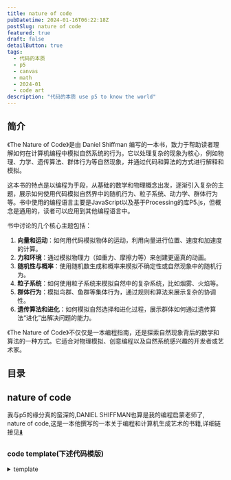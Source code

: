 ```yaml
---
title: nature of code
pubDatetime: 2024-01-16T06:22:18Z
postSlug: nature of code
featured: true
draft: false
detailButton: true
tags:
  - 代码的本质
  - p5
  - canvas
  - math
  - 2024-01
  - code art
description: "代码的本质 use p5 to know the world"
---
```



## 简介

《The Nature of Code》是由 Daniel Shiffman 编写的一本书，致力于帮助读者理解如何在计算机编程中模拟自然系统的行为。它以处理复杂的现象为核心，例如物理、力学、遗传算法、群体行为等自然现象，并通过代码和算法的方式进行解释和模拟。

这本书的特点是以编程为手段，从基础的数学和物理概念出发，逐渐引入复杂的主题，展示如何使用代码模拟自然界中的随机行为、粒子系统、动力学、群体行为等。书中使用的编程语言主要是JavaScript以及基于Processing的库P5.js，但概念是通用的，读者可以应用到其他编程语言中。

书中讨论的几个核心主题包括：

1. **向量和运动**：如何用代码模拟物体的运动，利用向量进行位置、速度和加速度的计算。
2. **力和环境**：通过模拟物理力（如重力、摩擦力等）来创建更逼真的动画。
3. **随机性与概率**：使用随机数生成和概率来模拟不确定性或自然现象中的随机行为。
4. **粒子系统**：如何使用粒子系统来模拟自然中的复杂系统，比如烟雾、火焰等。
5. **群体行为**：模拟鸟群、鱼群等集体行为，通过规则和算法来展示复杂的协调性。
6. **遗传算法和进化**：如何模拟自然选择和进化过程，展示群体如何通过遗传算法“进化”出解决问题的能力。

《The Nature of Code》不仅仅是一本编程指南，还是探索自然现象背后的数学和算法的一种方式。它适合对物理模拟、创意编程以及自然系统感兴趣的开发者或艺术家。

## 目录

## nature of code

我与p5的缘分真的蛮深的,DANIEL SHIFFMAN也算是我的编程启蒙老师了,
nature of code,这是一本他撰写的一本关于编程和计算机生成艺术的书籍,详细链接见[⬇️](#links)

### code template(下述代码模版)

<details>
<summary>template</summary>


<Template client:visible />

```tsx
import type p5 from "p5";
import { useEffect, useRef, memo, useState } from "react";
import {
  EnterFullScreenIcon,
  ExitFullScreenIcon,
  PlayIcon,
  StopIcon,
  ResumeIcon,
  ExclamationTriangleIcon,
} from "@radix-ui/react-icons";
import { DownloadIcon } from "lucide-react";

type Sketch = (p: p5) => void;

const defaultSketch: Sketch = (p: p5) => {
  let xoff = 0.0;
  p.setup = () => {
    p.createCanvas(100, 100);
    p.frameRate(60);
  };
  p.draw = () => {
    let noise = p.noise(xoff) * (p.width - 50);
    p.background(255);
    p.noStroke();
    p.fill(34, 39, 54);
    xoff += 0.01;
    p.ellipse(noise, p.height / 2, 25, 25);
  };
};

interface Props {
  sketch: Sketch;
  showControls?: boolean; // defaults to false
}

const Button = ({
  onClick,
  children,
}: {
  onClick: () => void;
  children: React.ReactNode;
}) => (
  <button
    type="button"
    onClick={onClick}
    className="inline-block text-skin-inverted rounded bg-skin-inverted px-6 pb-2 pt-2.5 text-xs font-medium uppercase leading-normal  shadow-[0_4px_9px_-4px_#cbcbcb] transition duration-150 ease-in-out hover:bg-neutral-100 hover:shadow-[0_8px_9px_-4px_rgba(203,203,203,0.3),0_4px_18px_0_rgba(203,203,203,0.2)] focus:bg-neutral-100 focus:shadow-[0_8px_9px_-4px_rgba(203,203,203,0.3),0_4px_18px_0_rgba(203,203,203,0.2)] focus:outline-none focus:ring-0 active:bg-neutral-200 active:shadow-[0_8px_9px_-4px_rgba(203,203,203,0.3),0_4px_18px_0_rgba(203,203,203,0.2)] dark:shadow-[0_4px_9px_-4px_rgba(251,251,251,0.3)] dark:hover:shadow-[0_8px_9px_-4px_rgba(251,251,251,0.1),0_4px_18px_0_rgba(251,251,251,0.05)] dark:focus:shadow-[0_8px_9px_-4px_rgba(251,251,251,0.1),0_4px_18px_0_rgba(251,251,251,0.05)] dark:active:shadow-[0_8px_9px_-4px_rgba(251,251,251,0.1),0_4px_18px_0_rgba(251,251,251,0.05)]"
  >
    {children}
  </button>
);
let doOnce = false;

const P5Canvas = memo(({ sketch, showControls = false }: Props) => {
  const container = useRef<HTMLDivElement>(null);
  const trueContainer = useRef<HTMLDivElement>(null);
  let [p, setP] = useState<p5>(null);
  const [isFullscreen, setIsFullscreen] = useState(false);

  const start = async () => {
    if (container.current) {
      const p5 = await import("p5");
      !p && setP(new p5.default(sketch || defaultSketch, container.current));
    }
  };
  const remove = () => {
    p && p.remove();
    p && setP(null);
  };
  const stop = () => p && p.isLooping() && p.noLoop();
  const begin = () => p && !p.isLooping() && p.loop();
  const init = async () => {
    remove();
    await start();
    setLoading(false);
  };
  const [loading, setLoading] = useState(true);

  const clear = () => {
    remove();
    container.current && (container.current.innerHTML = "");
  };

  const toggleFullscreen = async () => {
    if (trueContainer.current && !isFullscreen) {
      if (trueContainer.current.requestFullscreen) {
        await trueContainer.current.requestFullscreen();
        trueContainer.current.style.backgroundColor = "black";
      }
      setIsFullscreen(true);
    } else {
      if (document.exitFullscreen) {
        await document.exitFullscreen();
      }
      trueContainer.current.style.backgroundColor = "";
      setIsFullscreen(false);
    }
  };

  const download = () => {
    if (!p) return;
    p.saveGif("sketch", 5, { delay: 1 });
  };

  useEffect(() => {
    if (p && isFullscreen) {
      p.resizeCanvas(window.innerWidth, window.innerHeight - 90);
      p.windowResized = async () => {
        await init();
        p.resizeCanvas(window.innerWidth, window.innerHeight - 90);
        container.current.style.minHeight = p?.height + "px";
      };
    }

    const obs = new IntersectionObserver(async ([entry]) => {
      if (entry.isIntersecting) {
        !doOnce && !container.current.innerHTML && (await init());
        !doOnce && !showControls && begin(); //没有按钮自动启动
        if (!doOnce && !container.current.innerHTML) doOnce = true;
      } else stop();
    });
    obs.observe(trueContainer.current);
    return () => {
      obs.disconnect();
      remove();
    };
  }, [isFullscreen, p]);

  const handleFullscreenChange = () => {
    setLoading(true);
    setIsFullscreen(!!document.fullscreenElement);
  };

  useEffect(() => {
    (async () => {
      if (!container.current) return;
      container.current.innerHTML = "";
      await init();
    })();
    return () => {
      remove();
      container.current.innerHTML = "";
    };
  }, [sketch]);

  useEffect(() => {
    document.addEventListener("fullscreenchange", handleFullscreenChange);
    container.current.style.minHeight = p?.height + "px";
    trueContainer.current.style.backgroundColor = "";
    return () => {
      document.removeEventListener("fullscreenchange", handleFullscreenChange);
      remove();
    };
  }, [p]);

  return (
    <>
      <div ref={trueContainer} className="p5_container mt-4 relative">
        <div
          ref={container}
          className="flex w-full max-w-full justify-center"
        ></div>
        {loading && (
          <div className="min-h-[200px] flex justify-center items-center text-2xl">
            加载中...
          </div>
        )}

        {/* 控制按钮 */}
        {!loading && showControls && (
          <div
            className={
              "flex pt-4 select-none justify-around" +
              (isFullscreen ? " fixed mb-10 pb-10 left-0 w-full" : "")
            }
          >
            <Button onClick={stop}>
              <StopIcon />
            </Button>
            <Button onClick={begin}>
              <PlayIcon />
            </Button>
            <Button onClick={download}>
              <DownloadIcon></DownloadIcon>
            </Button>

            {/* <Button onClick={init}>
                            <ResumeIcon></ResumeIcon>
                        </Button> */}

            <Button onClick={clear}>
              <ExclamationTriangleIcon></ExclamationTriangleIcon>
            </Button>
            <Button onClick={toggleFullscreen}>
              {isFullscreen ? <ExitFullScreenIcon /> : <EnterFullScreenIcon />}
            </Button>
          </div>
        )}
      </div>
    </>
  );
});

export default P5Canvas;
```

</details>

### 0. [Randomness](https://natureofcode.com/random/)

`随机性` `柏林噪声` `概率`

#### RandomnessA

<details>
<summary>RandomnessA</summary>
```tsx
step() {
        const choice = p.floor(p.random(4));
        switch (choice) {
          case 0:
            this.x++;
            break;
          case 1:
            this.x--;
            break;
          case 2:
            this.y++;
            break;
          case 3:
            this.y--;
            break;
          default:
            break;
        }
      }
```

<RandomnessA client:visible />
</details>

#### RandomnessB

<details class="mt-4">
<summary>RandomnessB</summary>

```tsx
step() {
          let xStep = p.random(-1, 1);
          let yStep = p.random(-1, 1);

          this.x += xStep;
          this.y += yStep;

      }

```


<RandomnessB client:visible />
</details>

#### RandomnessC

<details class="mt-4">
<summary>RandomnessC</summary>


<RandomnessC client:visible />
</details>

#### Probability and Nonuniform Distributions

- Create a random walker that has a greater tendency to move down and to the right. (The solution follows in the next section.)

<details>
<summary>Probability and Nonuniform Distributions
概率和非均匀分布</summary>
```ts
let stuff = [1,1,2,4,5,6,7,8,8,8,9,9,9,9,10];
let value = random(stuff);
console.log(value);
````

```ts
let probability = 0.1;
let r = random(1);
if (r < probability) {
  console.log("success");
}
```

</details>

#### RandomnessD

<details class="mt-4">
<summary>RandomnessD  Tends to Move to the Right 趋于向右的随机分布</summary>


<RandomnessD client:visible />
</details>

#### mouseX,mouseY

<details class="mt-4">

<summary>上述例子使用鼠标交互,即使用mouseX,mouseY</summary>


<RandomnessE client:visible />
</details>

#### A Normal Distributions Of Random Numbers

<details class="mt-4">
<summary>A Normal Distributions Of Random Numbers</summary>


<RandomnessF client:visible />

<details>
<summary>柯里化</summary>

```tsx
export default () => {
  const common = (p: p5, sd = 0.41) => {
    const heights = [];
    p.setup = () => {
      p.createCanvas(320, 240);
      p.background(255);
      const e = 2.71828183;
      let m = 0;
      for (let i = 0; i < p.width + 1; i++) {
        let xcoord = p.map(i, 0, p.width, -3, 3);
        let sq2pi = p.sqrt(2 * p.PI); //square root of 2 * PI
        let xmsq = -1 * (xcoord - m) * (xcoord - m); //-(x - mu)^2
        let sdsq = sd * sd; //variance (standard deviation squared)
        heights[i] = (1 / (sd * sq2pi)) * p.pow(e, xmsq / sdsq); //P(x) function
      }

      p.stroke(0);
      p.strokeWeight(2);
      p.noFill();
      p.beginShape();
      for (let i = 0; i < heights.length; i++) {
        let x = i;
        let y = p.map(heights[i], 0, 1, p.height - 2, 2);
        p.vertex(x, y);
      }
      p.endShape();
    };
  };
  const sketchA = (p: p5) => common(p, 0.41);
  const sketchB = (p: p5) => common(p, 1.5);

  return (
    <>
      <div className="flex justify-around">
        <Basic sketch={sketchA}></Basic>
        <Basic sketch={sketchB}></Basic>
      </div>
    </>
  );
};
```

</details>

</details>

#### sigma

<details class="mt-4" open>
<summary>正态分布与标准差</summary>
正态分布（也称为高斯分布）是统计学中一种重要的概率分布,其特点是对称、钟形曲线.在正态分布中,标准差是一个关键的参数,它衡量数据集中的值与平均值的离散程度.

标准差用来度量数据的离散程度,它越大表示数据的波动越大,越小表示数据的波动越小.标准差的计算公式如下：

$ \sigma = \sqrt{\frac{\sum\_{i=1}^{N}(x_i - \mu)^2}{N}} $

其中：

- $\sigma$ 是标准差,
- $N$ 是数据集中的观测值数量,
- $x_i$ 是每个观测值,
- $\mu$ 是数据集的平均值.

正态分布的特性之一是,约68%的数据在平均值附近的一个标准差范围内,约95%的数据在两个标准差范围内,约99.7%的数据在三个标准差范围内.

如果你有特定的数据集或问题,可以提供更多信息,我可以帮你更具体地理解和解释.

</details>

#### randomGaussian

<details class="pt-4">
<summary>[randomGaussian 正态分布p5方法](https://p5js.org/reference/#/p5/randomGaussian)</summary>


<UseRandomGaussian class="mt-4" client:visible />

</details>

#### SimulatePaint

<details>
<summary>实践一个油漆飞溅模拟</summary>


<SimulatePaint client:visible />

<details open class="!mt-4 ">
<summary>'完美'地在type=range的input使用了useDebouce</summary>

```tsx
import { useDebounce } from "@uidotdev/usehooks";
...
const debouncedSd = useDebounce(sd, 300);
    const sketch = useCallback(
        (p: p5) => {
            ...
        },
        [debouncedSd]
    );
    const handleSliderChange = (val: string) => {
        setSd(parseFloat(val));
    };

    return (
        <>
            <input
                type="range"
                value={sd}
                onChange={(e) => { handleSliderChange(e.target.value) }}
            />
            ...
        </>
```

</details>

</details>

#### ResolveReject

<details>
<summary>接受拒绝分布</summary>


<ResolveReject client:visible />

</details>

#### PerlinCurve

<details>
<summary>柏林噪声</summary>


<PerlinCurve client:visible />

柏林噪声就像是把时间停住了,给予它相应tamp返回连续的变化的值

```tsx
let time = 0;
const draw = () => {
  let xoff = time;
  for (let i = 0; i < p.width; i++) {
    let noise_height = p.noise(xoff) * p.height;
    xoff += 0.01;
    p.vertex(i, noise_height);
  }
  p.endShape();
  time += 0.01;
};
```

</details>

#### noise range

<details>
<summary>noise range</summary>


<NoiseRange client:visible />

使用map映射noise生成的值

</details>

#### two-dimensional noise

<details>
<summary>two-dimensional noise</summary>


<TwoDimensionalNoise client:visible />

</details>

#### generate marble

<details>
<summary>generate marble</summary>


<Marble client:visible />

</details>

#### RandomnessG

<details>

<summary>RandomnessG</summary>


<RandomnessG client:visible />

</details>

#### landscape

<details>
<summary>landscape</summary>


<Landscape client:visible />
</details>

#### wind simulation

<details>
<summary>wind simulation(actually just noise)</summary>


<ComponentName client:visible />

<details>
<summary>code</summary>

```tsx
import type p5 from "p5";
import Basic from "@components/react/p5/index.tsx";

export default () => {
  const sketch = (p: p5) => {
    let yoff = 0;
    let seed = 5;
    let { PI } = p;

    const branch = (h: number, xoff: number) => {
      let sw = p.map(h, 2, 100, 1, 5);
      p.strokeWeight(sw);
      p.line(0, 0, 0, -h);
      p.translate(0, -h);

      h *= 0.7;
      xoff += 0.1;

      if (h > 4) {
        let n = p.floor(p.random(1, 5));
        for (let i = 0; i < n; i++) {
          let noise = p.noise(xoff + i, yoff);
          let theta = p.map(noise, 0, 1, -PI / 2, PI / 2);
          if (n % 2 == 0) theta *= -1;
          p.stroke(0);
          p.push();
          p.rotate(theta);
          branch(h, xoff);
          p.pop();
        }
      }
    };

    const setup = () => {
      p.createCanvas(p.windowWidth / 4 + 20, 200);
    };

    const draw = () => {
      p.background(255);
      p.translate(p.width / 2, p.height);
      yoff += 0.005;
      p.randomSeed(seed);
      branch(60, 0);
    };

    p.mouseClicked = () => {
      yoff = p.random(1000);
      seed = p.millis();
    };
    const resize = () => {
      p.resizeCanvas(p.windowWidth / 2, 240);
    };
    p.setup = setup;
    p.draw = draw;
    p.windowResized = resize;
  };
  return <Basic sketch={sketch} showControls></Basic>;
};
```

</details>

</details>

todo: flow demo

<details></details>

### 1. [Vectors](https://natureofcode.com/vectors/)

`向量` `力` `Mover`

#### ball

<details>
<summary>traveling around ball</summary>


<Ball client:visible />

```tsx
import type p5 from "p5";
import Basic from "@components/react/p5/index.tsx";

export default () => {
  const sketch = (p: p5) => {
    let x = 100;
    let y = 200;
    let xSpeed = 1.5;
    let ySpeed = 0.8;
    const setup = () => {
      p.createCanvas(p.windowWidth / 2, 240);
    };
    const draw = () => {
      p.background(255);
      x += xSpeed;
      y += ySpeed;
      if (x + 8 > p.width || x < 8) {
        xSpeed *= -1;
      }
      if (y + 8 > p.height || y < 8) {
        ySpeed *= -1;
      }
      p.stroke(10);
      p.fill(127, 30, 30);
      p.circle(x, y, 16);
    };
    const resize = () => {
      p.resizeCanvas(p.windowWidth / 2, 240);
    };
    p.setup = setup;
    p.draw = draw;
    p.windowResized = resize;
  };
  return <Basic sketch={sketch} showControls></Basic>;
};
```

</details>

#### still ball but use p5.Vector

<details>
<summary>vector add</summary>


<BallUseVector client:visible />

```tsx
import type p5 from "p5";
import Basic from "@components/react/p5/index.tsx";

export default () => {
  const sketch = (p: p5) => {
    let pos, velocity;
    const setup = () => {
      p.createCanvas(p.windowWidth / 2, 80);
      pos = p.createVector(p.width / 2, p.height / 2);
      velocity = p.createVector(1.2, 0.8);
    };
    const draw = () => {
      p.background(204);
      p.fill(255, 0, 0);
      p.stroke(88);

      if (pos.x + 8 > p.width || pos.x < 8) {
        velocity.x = velocity.x * -1;
      }
      if (pos.y + 8 > p.height || pos.y < 8) {
        velocity.y = velocity.y * -1;
      }
      pos.add(velocity);
      p.circle(pos.x, pos.y, 16);
    };
    const resize = () => {
      p.resizeCanvas(p.windowWidth / 2, 240);
    };
    p.setup = setup;
    p.draw = draw;
    p.windowResized = resize;
  };
  return <Basic sketch={sketch} showControls></Basic>;
};
```

</details>

#### 3d

<details>
<summary>ball in 3d</summary>


<BallUseVector3D client:visible />

```tsx
import type p5 from "p5";
import Basic from "@components/react/p5/index.tsx";

export default () => {
  const sketch = (p: p5) => {
    let pos, velocity;
    const setup = () => {
      p.createCanvas(p.windowWidth / 2, p.windowHeight / 2, p.WEBGL); // 创建一个3D画布
      pos = p.createVector(0, 0, 0); // 初始位置
      velocity = p.createVector(1, 1, 4); // 初始速度
    };
    const draw = () => {
      p.background(204);
      p.fill(255, 0, 0);
      p.stroke(88);
      console.log(pos, p.width);

      p.orbitControl();

      // 边界检测
      if (pos.x + 16 > p.width / 3 || pos.x - 16 < -p.width / 3) {
        velocity.x = velocity.x * -1;
      }
      if (pos.y + 16 > p.height / 3 || pos.y - 16 < -p.height / 3) {
        velocity.y = velocity.y * -1;
      }
      if (pos.z + 16 > p.width / 3 || pos.z - 16 < -p.width / 3) {
        velocity.z = velocity.z * -1;
      }
      p.noFill();
      p.box((p.width * 2) / 3, (p.height * 2) / 3, (p.width * 2) / 3);
      pos.add(velocity);
      // 在3D空间绘制球体
      p.push(); // 保存当前的变换状态
      p.translate(pos.x, pos.y, pos.z); // 将坐标系移动到小球的位置
      p.fill(126, 127, 128);
      p.sphere(16); // 绘制球体
      p.pop(); // 恢复之前的变换状态
    };
    const resize = () => {
      p.resizeCanvas(p.windowWidth / 2, 240);
    };
    p.setup = setup;
    p.draw = draw;
    p.windowResized = resize;
  };
  return <Basic sketch={sketch} showControls />;
};
```

</details>

#### vector subtraction

<details>
<summary>vector subtraction visualization</summary>


<Subtraction client:visible />

</details>

#### vector mul divide

<details>
<summary>vector mul divide visualization</summary>


<Mul client:visible />

</details>

#### magnitude

<details>
<summary>vector magnitude</summary>


<Magnitude client:visible />

</details>

#### normalize

<details>
<summary>vector normalize</summary>


<Normalize client:visible />

</details>

#### Mover

<details>
<summary>Mover</summary>


<Mover client:visible />

```tsx
import type p5 from "p5";
import Basic from "@components/react/p5/index.tsx";
import { Mover } from "./Mover";

export default () => {
  const sketch = (p: p5) => {
    let mover: Mover;
    const setup = () => {
      p.createCanvas(p.windowWidth / 2, 240);
      mover = new Mover(p);
    };
    const draw = () => {
      p.background(255);
      mover.move();
      mover.checkEdges();
      mover.show();
    };
    const resize = () => {
      p.resizeCanvas(p.windowWidth / 2, 240);
    };
    p.setup = setup;
    p.draw = draw;
    p.windowResized = resize;
  };
  return <Basic sketch={sketch} showControls></Basic>;
};
```

</details>

#### InteractiveMotionBall

<details>
<summary>Mover toggle mouse</summary>


<InteractiveMotionBall client:visible />

```tsx
import type p5 from "p5";
import Basic from "@components/react/p5/index.tsx";

class MouseMover {
  position: p5.Vector;
  velocity: p5.Vector;
  circleRadius: number = 20;
  acceleration: p5.Vector;
  p: p5;
  color: p5.Color;
  trend: number = 0.2;
  constructor(p: p5) {
    this.circleRadius = p.random(1, 20);
    //球越大,趋势越小
    this.trend = p.map(this.circleRadius, 1, 20, 1, 0.5);
    this.position = p.createVector(
      p.random(this.circleRadius, p.width - this.circleRadius),
      p.random(this.circleRadius + 1, p.height - this.circleRadius - 1)
    );

    this.velocity = p.createVector(p.random(-2, 2), p.random(-2, 2));
    this.p = p;
    this.color = p.color(p.random(0, 255), p.random(0, 255), p.random(0, 255));
  }

  move() {
    let mouse = this.p.createVector(this.p.mouseX, this.p.mouseY);
    let dir = mouse;
    dir.sub(this.position);
    //靠近的趋势
    dir.setMag(this.trend);

    // this.acceleration = this.p.createVector(this.p.random(-0.01, 0.01), this.p.random(-0.01, 0.01));
    this.acceleration = dir;
    // this.acceleration.mult(this.p.random(2));
    this.velocity.limit(10);

    this.velocity.add(this.acceleration);
    this.position.add(this.velocity);
  }

  show() {
    const p = this.p;
    p.stroke(0);
    p.fill(this.color);
    p.strokeWeight(2);
    p.circle(this.position.x, this.position.y, this.circleRadius * 2);
  }

  checkEdges() {
    const p = this.p;
    if (
      this.position.x + this.circleRadius > p.width ||
      this.position.x < this.circleRadius
    ) {
      this.velocity.x *= -1;
    }
    if (
      this.position.y + this.circleRadius > p.height ||
      this.position.y < this.circleRadius
    ) {
      this.velocity.y *= -1;
    }
  }
}

export default () => {
  const sketch = (p: p5) => {
    let movers: MouseMover[];
    const setup = () => {
      p.createCanvas(p.windowWidth / 2, 240);
      movers = new Array(1000).fill(0).map(() => new MouseMover(p));
      p.frameRate(120);
    };
    const draw = () => {
      p.background(255);
      movers.forEach(m => {
        m.move();
        m.checkEdges();
        m.show();
      });
    };
    const resize = () => {
      p.resizeCanvas(p.windowWidth / 2, 240);
    };
    p.setup = setup;
    p.draw = draw;
    p.windowResized = resize;
  };
  return <Basic sketch={sketch} showControls></Basic>;
};
```

</details>

<div class="!border-[#889] !font-extrabold p-4 m-3 ">
  It’s important to note that the moving object has no knowledge about trying to
  stop at a destination;
</div>

### 2. [Forces](https://natureofcode.com/forces/)

<details open>
<summary>牛顿第二定律</summary>

牛顿第二定律是经典力学中的一个基本原理,描述了力、质量和加速度之间的关系.它可以用数学公式表示为：

\[ F = ma \]

其中,

- \( F \) 表示作用在物体上的力（单位是牛顿）,
- \( m \) 表示物体的质量（单位是千克）,
- \( a \) 表示物体的加速度（单位是米/秒^2）.

这个定律说明,当一个力作用于一个物体时,它会产生该物体的加速度,且这个加速度的大小与作用力成正比,与物体的质量成反比.换句话说,较大的力会导致较大的加速度,而较大的质量会导致较小的加速度.

</details>

Using forces, simulate a helium-filled balloon floating upward and bouncing off the top of a window. Can you add a wind force that changes over time, perhaps according to Perlin noise?

<details>
<summary>exec 2.1</summary>


<Balloon client:visible />
</details>

#### forceA mouse press to model wind

<details >
<summary>forceA</summary>

有一说一,我想要的不是这个,但不管怎么说先留着


<ForceA client:visible />

让我来看看这个新写的组件会请求几次ForceA


<ForceB client:visible />

<details >
<summary>这个组件🙅,内部调用的动态组件不知道为什么不能使用useState</summary>

```tsx
import { Tabs, TabsContent, TabsList, TabsTrigger } from "@shadcn/ui/tabs";
import Code from "@components/react/editor/code";
import { useEffect, useState, useMemo } from "react";

import { ForceA, ForceB } from "@components/react/p5/Forces/index";
import ForceACode from "@components/react/p5/Forces/ForceA.tsx?raw";
import ForceBCode from "@components/react/p5/Forces/ForceB.tsx?raw";

type ComponentName = "ForceA" | "ForceB";

const components: Record<
  ComponentName,
  { component: React.ComponentType<any>; code: string }
> = {
  ForceA: { component: ForceA, code: ForceACode },
  ForceB: { component: ForceB, code: ForceBCode },
};

interface Props {
  componentName: ComponentName;
}

export default function DynamicComponent({ componentName }: Props) {
  const [code, setCode] = useState<string>("");
  const [Component, setComponent] = useState<any>(null);
  const [error, setError] = useState<string | null>(null);

  useEffect(() => {
    let isMounted = true;
    const loadComponent = async () => {
      try {
        if (components[componentName]) {
          setCode(components[componentName].code);
          setComponent(components[componentName].component);
          setError(null);
        } else {
          setError(`Component not found: ${componentName}`);
        }
      } catch (error) {
        console.error(`Failed to load component: ${componentName}`, error);
        setError(`Failed to load component: ${componentName}`);
      }
    };

    loadComponent();

    return () => {
      isMounted = false;
    };
  }, [componentName]);

  const memoizedComponent = useMemo(() => Component, [Component]);

  return (
    <>
      <Tabs defaultValue="demo" className="w-full">
        <TabsList>
          <TabsTrigger value="code">Code</TabsTrigger>
          <TabsTrigger value="demo">Demo</TabsTrigger>
        </TabsList>
        <TabsContent value="code">
          {error ? error : <Code>{code}</Code>}
        </TabsContent>
        <TabsContent value="demo">{memoizedComponent}</TabsContent>
      </Tabs>
    </>
  );
}
```

动态组件的渲染使用了useMemo来避免在每次渲染时重新创建组件.然而,useMemo只是对于组件的引用进行了缓存,但并不会在组件内部创建实际的状态.因此,即使你在动态组件中调用了useState,它也不会正常工作,因为该组件的每次渲染都会重新创建,并且每次重新创建时都会重新初始化状态.(AI)

<details >
<summary>继续问ai,这个组件中动态组件内部为什么不能调用useState,useRef等</summary>

在你的代码中,动态组件被存储在`Component`状态中,并在渲染时被调用.然而,React 的规则是在组件的顶层使用 Hook,而不是在条件语句、循环或嵌套函数中使用.动态组件内部可能不能直接调用`useState`、`useRef`等 Hook,因为它们被认为是在组件的非顶层调用.

为了解决这个问题,你可以通过传递函数作为props给动态组件,然后在动态组件内部调用该函数来更新父组件的状态.下面是一个修改后的示例：

```tsx
import React, { useEffect, useState, useMemo } from "react";

// 其他导入语句

type ComponentName = "ForceA" | "ForceB";

const components: Record<
  ComponentName,
  { component: React.ComponentType<any>; code: string }
> = {
  ForceA: { component: ForceA, code: ForceACode },
  ForceB: { component: ForceB, code: ForceBCode },
};

interface Props {
  componentName: ComponentName;
}

export default function DynamicComponent({ componentName }: Props) {
  const [code, setCode] = useState<string>("");
  const [Component, setComponent] = useState<any>(null);
  const [error, setError] = useState<string | null>(null);

  useEffect(() => {
    let isMounted = true;
    const loadComponent = async () => {
      try {
        if (components[componentName]) {
          setCode(components[componentName].code);
          setComponent(components[componentName].component);
          setError(null);
        } else {
          setError(`Component not found: ${componentName}`);
        }
      } catch (error) {
        console.error(`Failed to load component: ${componentName}`, error);
        setError(`Failed to load component: ${componentName}`);
      }
    };

    loadComponent();

    return () => {
      isMounted = false;
    };
  }, [componentName]);

  const memoizedComponent = useMemo(() => Component, [Component]);

  const [dynamicState, setDynamicState] = useState<any>(null);

  const handleStateChange = (newState: any) => {
    setDynamicState(newState);
  };

  if (memoizedComponent) {
    // 如果动态组件已加载,将动态组件渲染出来,并传递一个用于更新父组件状态的函数作为 props
    return (
      <>
        <Tabs defaultValue="demo" className="w-full">
          {/* 这里省略 Tabs 相关的代码 */}
          <TabsContent value="demo">
            <memoizedComponent handleStateChange={handleStateChange} />
          </TabsContent>
        </Tabs>
      </>
    );
  }

  // 如果动态组件尚未加载,渲染加载中的状态或错误消息
  return <>{/* 这里省略加载中或错误状态的渲染代码 */}</>;
}
```

在上述修改中,动态组件被渲染并传递了一个名为`handleStateChange`的函数作为props.在动态组件内部,你可以调用`handleStateChange`函数来更新父组件的状态.

还是报错🤣,ai果然不能替代人类

`React.jsx: type is invalid -- expected a string (for built-in components) or a class/function (for composite components) but got: <Fragment />. Did you accidentally export a JSX literal instead of a component?`

</details>

</details>

</details>


#### wind ForceC(非动态加载组件)

<details >
<summary>ForceC 回归单独加载组件</summary>

<ForceC client:load />

为啥这里第一次弹不回去了,但后面又弹到了第一次弹回去的最大高度

</details>

#### a lot of Mover that ForceD

<details >
<summary>ForceD</summary>

<ForceD client:load />

可以看到小球比大球“快”多了

</details>

#### exercise2.3

<details>
<summary>越靠近边缘,受到的反方向的力越大,直到小球掉头</summary>


<ForceE client:visible />

真有意思 真有意思 就像是掉在了水里

```tsx
let distanceX = p
  .createVector(p.width, moverWithWind.position.y)
  .dist(moverWithWind.position);
let distanceY = p
  .createVector(moverWithWind.position.x, p.height)
  .dist(moverWithWind.position);
if (
  distanceX < moverWithWind.circleRadius ||
  moverWithWind.position.x > p.width
) {
  moverWithWind.applyForce(p.createVector(-1, 0));
}
if (
  distanceY < moverWithWind.circleRadius ||
  moverWithWind.position.y > p.height
) {
  moverWithWind.applyForce(p.createVector(0, -1));
}
let distanceXL = p
  .createVector(0, moverWithWind.position.y)
  .dist(moverWithWind.position);
let distanceYL = p
  .createVector(moverWithWind.position.x, 0)
  .dist(moverWithWind.position);
if (distanceXL < moverWithWind.circleRadius || moverWithWind.position.x < 0) {
  moverWithWind.applyForce(p.createVector(1, 0));
}
if (distanceYL < moverWithWind.circleRadius || moverWithWind.position.y < 0) {
  moverWithWind.applyForce(p.createVector(0, 1));
}
```

优化代码


<ForceF client:visible />

```tsx
const applyEdgeForce = (p, mover, position, radius, force) => {
  const distance = p.createVector(...position).dist(mover.position);
  if (
    distance < radius ||
    position[0] < 0 ||
    position[1] < 0 ||
    position[0] > p.width ||
    position[1] > p.height
  ) {
    mover.applyForce(force);
  }
};
applyEdgeForce(
  p,
  moverWithWind,
  [p.width, moverWithWind.position.y],
  moverWithWind.circleRadius,
  p.createVector(-1, 0)
);
applyEdgeForce(
  p,
  moverWithWind,
  [0, moverWithWind.position.y],
  moverWithWind.circleRadius,
  p.createVector(1, 0)
);
applyEdgeForce(
  p,
  moverWithWind,
  [moverWithWind.position.x, p.height],
  moverWithWind.circleRadius,
  p.createVector(0, -1)
);
applyEdgeForce(
  p,
  moverWithWind,
  [moverWithWind.position.x, 0],
  moverWithWind.circleRadius,
  p.createVector(0, 1)
);
```


<ForceG client:visible />

</details>

todo: apply friction

### 3. Oscillation(振动)

`角度`

#### 振动

<details open>
<summary>振动相关的物理/数学</summary>

振动（Oscillation）是物理学中一个重要的概念，涉及到多个数学和物理知识。振动通常指的是物体围绕某个平衡位置的周期性运动。以下是与振动相关的一些基本概念和知识：

1. **简谐振动**：简谐振动是最基本的振动形式，描述的是物体在平衡位置附近的运动。其特点是加速度与位移成正比且方向相反，符合胡克定律。简谐振动的数学表达式为：
   $$x(t) = A \sin(\omega t + \phi)$$
   其中，$$x(t)$$是位移 `A` 是振幅，$$\omega$$ 是角频率，$$\phi$$ 是初相位。

1. **频率和周期**：频率$$f$$是单位时间内完成的振动次数，周期$$T$$是完成一次振动所需的时间。它们之间的关系为：

   $$
   f = \frac{1}{T}
   $$

1. **能量**：在振动过程中，系统的能量在动能和势能之间转换。在简谐振动中，势能和动能的总和保持不变，表现为机械能守恒。

1. **阻尼振动**：实际系统中，振动往往会受到阻力（如摩擦力）的影响，导致振幅逐渐减小，这种现象称为阻尼振动。阻尼振动的方程通常包含一个阻尼项，描述能量的损失。

1. **共振**：当外部驱动力的频率与系统的自然频率相匹配时，会发生共振现象，导致振幅显著增加。这在许多物理和工程应用中都非常重要。

1. **数学工具**：振动分析常用到三角函数、微分方程和线性代数等数学工具，帮助描述和解决振动系统的动态行为。

理解这些基本概念有助于深入研究振动现象及其在物理学、工程学和其他相关领域的应用。

</details>

#### angles

<details>
<summary>angles</summary>

在 p5.js 中，默认情况下，角度是以弧度（radians）为单位进行测量的，而不是以度（degrees）为单位。弧度是一种角度的度量方式，它是通过圆弧的长度与圆的半径之间的比率来定义的。具体来说，一个弧度是指弧长等于半径的角度。

以下是一些常见的角度与弧度之间的转换关系：

- 一个完整的圆（360度）等于 $2\pi$ 弧度。
- 180度等于$\Pi$ 弧度。
- 90度等于 $\frac{\pi}{2}$ 弧度。

这意味着在使用 p5.js 进行图形绘制时，如果你想使用度数来指定角度，你需要将度数转换为弧度。例如，可以使用以下公式进行转换：

$$
\text{弧度} = \text{度数} \times \frac{\pi}{180}
$$

了解这一点对于在 p5.js 中进行旋转、绘制形状和处理动画等操作非常重要。


<Angle client:visible />

```tsx
const sketch = (p: p5) => {
  const setup = () => {
    p.createCanvas(p.windowWidth / 2, 240);
    p.angleMode(p.DEGREES);
    p.frameRate(60);
  };
  const draw = () => {
    p.background(250);
    p.push();
    p.translate(p.width / 2, p.height / 2);
    p.rotate(p.frameCount);
    // center
    p.line(-50, 0, 50, 0);
    //线的两端画两个实心圆
    p.fill(255, 0, 0);
    p.ellipse(-50, 0, 10);
    p.text("开始", -60, 20);

    p.ellipse(50, 0, 10);
    p.text("结束", 40, 20);

    p.fill(0);
    p.text(p.frameCount % 360, -5, 20);
    p.pop();
  };
  const resize = () => {
    p.resizeCanvas(p.windowWidth / 2, 240);
  };
  p.setup = () => {
    setup();
  };
  p.draw = draw;
  p.windowResized = resize;
};
```

</details>

#### 加速度

<details>
<summary>加速度</summary>


<AngleVelocity client:visible />

</details>

<details>
<summary>mover add rotate</summary>


<AngleMover client:visible />

- mover add force


<AngleAttractMover client:visible />

</details>

<details>
<summary>练习大炮</summary>

> 第1步:建立从大炮中被射出物体的模拟. 每个物体在被击中时(仅一次)和重力(始终存在)应会突然发生力.

> 第2步:在物体上加上旋转来模拟其从大炮中被射出时的自旋. 做出来的东西看看有多现实

<img src="/assets/generation/cannon.png" alt="cannon" width="300" />


<Cannon client:visible />

</details>

#### 三角函数

<div class="trigonometry" data-description="三角测量">
  trigonometry functions
</div>

<details>
<summary>还记得第一章的例子</summary>


<MouseMover client:visible />

<details>
<summary>Click to expand</summary>

```ts
import type p5 from "p5";

class Mover {
  p5: p5;
  position: p5.Vector;
  acceleration: p5.Vector;
  velocity: p5.Vector;
  maxVelocity: number;
  circleRadius: number;
  showLine: boolean = false;
  multNum: number;
  constructor(p5: p5) {
    this.p5 = p5;
    this.position = p5.createVector(p5.width / 2, p5.height / 2);
    this.acceleration = p5.createVector();
    this.velocity = p5.createVector();
    this.maxVelocity = 5;
    this.circleRadius = 20;
    this.showLine = true;
    this.multNum = 0.1;
  }

  checkEdges() {
    const p = this.p5;
    if (
      this.position.x + this.circleRadius > p.width ||
      this.position.x < this.circleRadius
    ) {
      this.velocity.x *= -1;
    }
    if (
      this.position.y + this.circleRadius > p.height ||
      this.position.y < this.circleRadius
    ) {
      this.velocity.y *= -1;
    }
  }

  update() {
    let _ = this.p5;
    let mouse = _.createVector(_.mouseX, _.mouseY);
    let dir = mouse.sub(this.position).copy();

    if (this.showLine) {
      _.stroke(0);
      _.strokeWeight(2);
      _.stroke(40);
      _.line(0, 0, _.mouseX, _.mouseY);
      _.stroke(80);
      _.line(0, 0, this.position.x, this.position.y);
      _.stroke(120);
      _.line(_.width / 2, _.height / 2, dir.x, dir.y);
    }
    dir.normalize();
    dir.mult(this.multNum);
    this.acceleration = dir;
    this.velocity.add(this.acceleration);
    this.velocity.limit(this.maxVelocity);
    this.position.add(this.velocity);
  }

  show() {
    let _ = this.p5;

    _.fill(0);
    _.stroke(255);
    _.ellipse(
      this.position.x,
      this.position.y,
      this.circleRadius,
      this.circleRadius
    );
  }
}
export { Mover };
```

</details>

- 稍微加两行角度控制和show函数更改

<details>
<summary>Click to expand</summary>

```ts
import type p5 from "p5";
import { Mover } from "./mouseMover";

export default class MouseLeadingCar extends Mover {
  constructor(p5: p5) {
    super(p5);
    this.showLine = false;
    this.multNum = 0.5;
  }
  show() {
    let _ = this.p5;
    let angle = _.atan2(this.velocity.y, this.velocity.x);

    _.push();
    _.rectMode(_.CENTER);
    _.fill(0);
    _.translate(this.position.x, this.position.y);
    _.rotate(angle);
    _.rect(0, 0, 30, 10);
    _.pop();
  }
}
```

</details>


<MouseLeadingCar client:visible />

</details>

> 好的，让我们来创建一个简单的车辆模拟程序，使用箭头键控制车辆的移动。左箭头加速向左，右箭头加速向右，同时车辆会朝着它当前移动的方向指向。

todo `import ***`

#### 极坐标系

<details>
<summary>polar system</summary>

`x= r* cos(ø)`

`y = r*sin(ø)`


<PolarBasic client:visible />

exercise 3.5

draw a spiral path start in the center and move outward


<SpiralPath client:visible />

<details>
<summary>草图(手拙，勿怪，😂)</summary>
![哈哈](/assets/svg/spiral.svg)

</details>

> Simulate the spaceship in the game Asteroids. In case you aren’t familiar with Asteroids, here’s a brief description: A spaceship (represented as a triangle) floats in 2D space. The left arrow key turns the spaceship counterclockwise; the right arrow key turns it clockwise. The Z key applies a thrust force in the direction the spaceship is pointing.

- 使用`awsd`控制箭头的方向


<SpaceShip client:visible />

maybe something went wrong

和[官方的答案](https://natureofcode.com/examples/03_oscillation/exercise_3_5_asteroids/)好像不太一样捏

</details>

#### Properties of Oscillation

<details>
<summary>一个周期性振荡的函数</summary>

$$
f(x) = \text{amplitude} \cdot \sin\left(\frac{2\pi \cdot \text{x}}{\text{period}}\right)
$$

- amplitude 代表振幅，也就是波形从中心线到波峰（或波谷）的最大距离。它决定了波形的强度或大小
- x 代表自变量，通常表示时间或空间位置
- period 代表周期，也就是波形完成一个完整循环所需的时间或距离。它决定了波形的频率，周期越短，频率越高
- 将x除以周期，再乘以2π，确保当x等于周期时，函数值完成一个完整的正弦周期


<PeriodOscillation client:visible />

</details>

<details open>
<summary>Exercise 3.7</summary>

> <span
>   class="e3-7"
>   data-description="使用正弦函数模拟一个从窗口顶部弹簧悬挂的重物（有时称为摆锤）。利用 map() 函数计算摆锤的垂直位置。在“弹簧力”部分，我将演示如何通过根据胡克定律模拟弹簧力来创建相同的模拟。"
> >
>   Using the sine function, create a simulation of a weight (sometimes referred
>   to as a bob) that hangs from a spring from the top of the window. Use the
>   map() function to calculate the vertical position of the bob. In “Spring
>   Forces”, I’ll demonstrate how to create this same simulation by modeling the
>   forces of a spring according to Hooke’s law.
> </span>


<SinSpring client:visible />

- Oscillator Objects


<Oscillator client:visible />

ok right , wrong again , but not bad

改进改进


<OscillatorV1 client:visible />

</details>

### 4. Particle System

### 5. Autonomous Agents

### 6. Physical Libraries

### 7. Cellular Automata

### 8. Fractals

### 9. Evolutionary Computing

### 10. Neural Networks

### 11. Neuroevolution

## p5 art

### flow field

<details>
<summary>flow field</summary>


<FlowFieldA client:visible />

```tsx
import type p5 from "p5";
import Basic from "@components/react/p5/index.tsx";
import { Slider } from "@shadcn/ui/slider";
import { cn } from "@utils/utils";
import { useDebounce } from "@uidotdev/usehooks";
import { useCallback, useState } from "react";

export default () => {
  let [density, setDensity] = useState(30);
  let debounceDensity = useDebounce(density, 200);
  const sketch = useCallback(
    (p: p5) => {
      let points: p5.Vector[];
      let mult: number;
      const setup = () => {
        points = [];
        mult = 0.005;
        p.createCanvas(p.windowHeight / 2, p.windowHeight / 2);
        p.noiseDetail(1, 0.5);
        // p.angleMode(p.DEGREES);
        p.frameRate(120);
        p.pixelDensity(3);
        p.background(0);
        let density = debounceDensity || 200;
        let space = p.width / density;

        for (let i = 0; i < p.width; i += space) {
          for (let j = 0; j < p.height; j += space) {
            let point = p.createVector(i, j);
            points.push(point);
          }
        }
      };
      const draw = () => {
        if (p.frameCount > 1200) {
          p.noLoop();
          return;
        } else {
          p.noStroke();
          p.fill(255);
          for (let i = 0; i < points.length; i++) {
            let r = p.map(points[i].x, 0, p.width, 50, 255);
            let g = p.map(points[i].y, 0, p.height, 255, 50);
            let b = p.map(points[i].x, 0, p.width, 255, 50);
            p.fill(r, g, b);
            let noiseX = points[i].x * mult;
            let noiseY = points[i].y * mult;
            let angle = p.map(p.noise(noiseX, noiseY), 0, 1, 0, 720);
            let walk = p.createVector(p.cos(angle) * 1, p.sin(angle) * 1);
            points[i].add(walk);
            p.ellipse(points[i].x, points[i].y, 1, 1);
          }
        }
      };
      const resize = setup;
      p.setup = setup;
      p.draw = draw;
      p.windowResized = resize;
    },
    [debounceDensity]
  );
  return (
    <>
      密度{density}
      <Slider
        defaultValue={[30]}
        max={40}
        min={20}
        step={1}
        className={cn("w-[100%] m-4")}
        onValueChange={value => {
          setDensity(value[0]);
        }}
        value={[density]}
      />
      <Basic sketch={sketch}></Basic>
    </>
  );
};
```

- after i changed walker angle


<FlowFieldB client:visible />

error

</details>

### 质数螺旋

<details>
<summary>prime spiral points</summary>


<PrimeSpiral client:visible />

```tsx
import type p5 from "p5";
import Basic from "@components/react/p5/index.tsx";
import { useCallback, useState } from "react";
import { useDebounce } from "@uidotdev/usehooks";
import { Slider } from "@shadcn/ui/slider";
import { cn } from "@utils/utils";

export default () => {
  let [Num, setNum] = useState(5);
  let debounceNum = useDebounce(Num, 200);

  const sketch = useCallback(
    (p: p5) => {
      let points: p5.Vector[] = [];

      const setup = () => {
        p.createCanvas(p.windowWidth / 2, p.windowWidth / 2);
        for (let i = 0; i < (p.windowWidth * debounceNum) / p.PI; i++) {
          let vector = p.createVector(i, i);
          points.push(vector);
        }
        p.background(255);
        p.translate(p.windowWidth / 4, p.windowWidth / 4);
        p.stroke(0);
        p.fill(0);
        p.line(0, p.height / 2, p.width, p.height / 2);
        p.line(p.width / 2, 0, p.width / 2, p.height);
        p.noStroke();
        for (let i = 0; i < points.length; i++) {
          let len = points[i].x;
          let x1 = p.cos(len) * len;
          let y1 = p.sin(len) * len;
          x1 = Number(x1.toFixed(2));
          y1 = Number(y1.toFixed(2));
          p.ellipse(
            x1 / debounceNum,
            y1 / debounceNum,
            debounceNum,
            debounceNum
          );
        }
      };
      const draw = () => {};
      const resize = () => {
        p.resizeCanvas(p.windowWidth / 2, 240);
      };
      p.setup = setup;
      p.draw = draw;
      p.windowResized = resize;
    },
    [debounceNum]
  );
  return (
    <>
      数量{Num}
      <Slider
        defaultValue={[5]}
        max={10}
        min={1}
        step={0.1}
        className={cn("w-[100%] m-4")}
        onValueChange={value => {
          setNum(value[0]);
        }}
        value={[Num]}
      />
      <Basic sketch={sketch}></Basic>
    </>
  );
};
```

</details>

<details>
<summary>prime spiral curve</summary>


<PrimeSpiralCurve client:visible />

</details>
<details>
<summary>prime spiral step</summary>


<PrimeSpiralStep client:visible />

</details>

### 结合tone

<details>
<summary>tone demo</summary>


<Tone hideRandom client:visible />

</details>

### 可视化三角函数(todo)

可参考

[mathsisfun](https://www.mathsisfun.com/algebra/trigonometry.html)

<details>
<summary>Trigonometry(三角函数)</summary>


<Trigonometry client:visible />

</details>

<DriverNoText client:load elements="trigonometry,e3-7" />

## links

- https://natureofcode.com/
- https://p5js.org/
- https://processing.org/
- https://www.youtube.com/@TheCodingTrain
